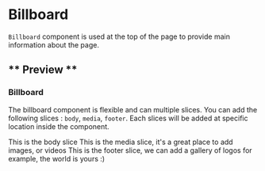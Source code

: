
<Meta title="Components/Billboard" component={Billboard} />

# Billboard

`Billboard` component is used at the top of the page to provide main information about the page.

## ** Preview **

### Billboard

<Canvas>
  <Story name="Billboard">
    <Billboard headline="Get started with Chakra UI" caption="CHAKRA UI" />
  </Story>
</Canvas>

The billboard component is flexible and can multiple slices. You can add the following slices : `body`, `media`, `footer`. Each slices will be added at specific location inside the component.

<Canvas>
  <Story name="Billboard with custom slices">
    <Billboard headline="Get started with Chakra UI" caption="CHAKRA UI">
      <Slice __TYPE="body">
        <Text type="subtitle.medium"> This is the body slice</Text>
      </Slice>
      <Slice __TYPE="media">
        <GridItem>
          <Text type="subtitle.medium">
            This is the media slice, it's a great place to add images, or videos
          </Text>
        </GridItem>
      </Slice>
      <Slice __TYPE="footer">
        <Text type="subtitle.medium">
          This is the footer slice, we can add a gallery of logos for example,
          the world is yours :)
        </Text>
      </Slice>
    </Billboard>
  </Story>
</Canvas>

<ArgsTable of={Billboard} />
